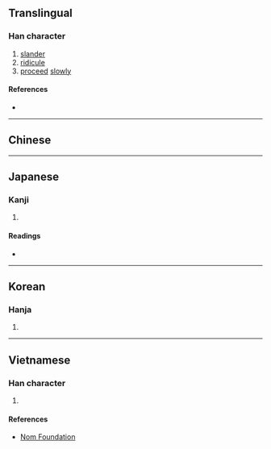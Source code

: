 {{character info/new}}
{{also|姍}}
==Translingual==

===Han character===
{{Han char|rn=38|rad=女|as=05|sn=8|four=|canj=VBBM|ids=⿰女册}}

# [[slander]]
# [[ridicule]]
# [[proceed]] [[slowly]]

====References====
* {{Han ref|kx=0259.151|hdz=21040.010|uh=59D7|ud=22999}}

----

==Chinese==
{{zh-see|姍}}

----

==Japanese==

===Kanji===
{{ja-kanji|grade=|rs=女05}}

# {{defn|lang=ja|sort=女05}}

====Readings====
* {{ja-readings|on=[[さん]] (san), [[せん]] (sen), [[はん]] (han), [[さつ]] (satsu), [[さち]] (sachi)|kun=[[みめよい]] (mimeyoi), [[そしる]] (soshiru), [[みにくい]] (minikui)}}

----

==Korean==

===Hanja===
{{ko-hanja|hangeul=산|rv=san|mr=san}}

# {{defn|lang=ko|sort=女05}}

----

==Vietnamese==

===Han character===
{{vi-hantu|[[san]], [[tiên]]|rs=女05}}

# {{defn|lang=vi|sort=女05}}

====References====
* [http://nomfoundation.org/common/nom_details.php?codepoint=59d7 Nom Foundation]